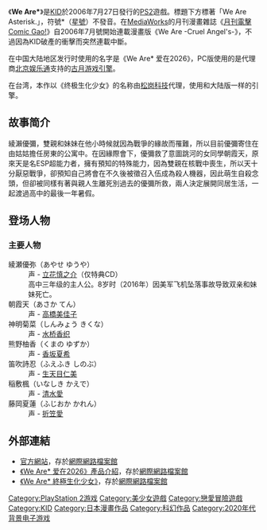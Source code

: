 {{Infobox animanga/Headerofja
|title= We Are*
|image= We Are*007.jpg
|size= 200px
|caption= 
|japanese= 
|english= 
|kana= 
|romaji= 
|genre= 
}}
{{Infobox animanga/name
|original= 
|official= 
|formal= {{flagicon|China}} We Are* 爱在2026<br />{{flagicon|Taiwan}} We Are* 終極生化少女
|common= 
}}
{{Infobox animanga/Game
|標題= 
|類型= [[戀愛冒險遊戲|戀愛冒險遊戲]]
|使用平台= [[PlayStation_2|PS2]]
|最低配備= 
|推薦配備= 
|遊戲引擎= 
|修正檔= 
|最新版本= 
|開發團隊= {{flagicon|JPN}}[[KID|KID]]<br/>{{flagicon|PRC}}[[北京娱乐通|北京娱乐通]]（PC移植）
|代理商= {{flagicon|PRC}}[[北京娱乐通|北京娱乐通]]（PC版）<br/>{{flagicon|ROC}}[[松崗科技|松崗科技]]（PC版）
|製作人= 
|監製= 
|腳本= 
|人物設定= 
|音樂= 
|媒體= 
|遊戲人數= 
|發售日= {{flagicon|JPN}}2006年7月27日（[[PS2|PS2]]）<br/>{{flagicon|ROC}}2009年6月13日（[[个人电脑|PC]]）<br/>{{flagicon|PRC}}2009年8月左右（PC）
|啟用時期= 
|售價= 7140日圓（通常版、含稅）<br />9240日圓（初回限定版、含稅）
|銷售數量= 
|對象年齡= [[CERO|CERO]]12
|周邊界面= 
|內容圖片= 
|名字變更= 不可
|結局數= 18
|記錄檔數= 64
|記錄檔容量= 
|快速記錄= 
|快速讀取= 
|繼續遊戲= 
|畫面尺寸= 
|全螢幕表示模式= 
|音樂形式= 
|角色配音= 仅女主角
|訊息回顧= 
|CG模式= 有
|音樂模式= 有
|回憶模式= 有
|訊息略過= 有
|自動模式= 有
|其他= 
}}
{{Infobox animanga/Manga
|標題= We Are -Cruel Angel's-
|作者= {{lang|ja|[[秋タカシ|秋タカシ]]}}
|作畫= [[宇佐美涉|宇佐美涉]]
|出版社= [[MediaWorks|MediaWorks]]
|其他出版社= 
|連載雜誌= [[月刊電擊Comic_Gao!|月刊電擊Comic Gao!]]
|label= 
|發售日= 
|開始= 2006年7月號
|結束= 連載中斷
|冊數= 
|話數= 
|其他= 
}}
{{Infobox animanga/Footerofja}}

《'''We Are*'''》是[[KID|KID]]於2006年7月27日發行的[[PlayStation_2|PS2]]遊戲。標題下方標著「We Are Asterisk.」，符號*（[[星號|星號]]）不發音。在[[MediaWorks|MediaWorks]]的月刊漫畫雜誌《[[月刊電擊Comic_Gao!|月刊電擊Comic Gao!]]》自2006年7月號開始連載漫畫版《We Are -Cruel Angel's-》，不過因為KID破產的衝擊而突然連載中斷。

在中国大陆地区发行时使用的名字是《We Are* 爱在2026》，PC版使用的是代理商[[北京娱乐通|北京娱乐通]]支持的[[古月游戏引擎|古月游戏引擎]]。

在台湾，本作以《终极生化少女》的名称由[[松岗科技|松岗科技]]代理，使用和大陆版一样的引擎。

== 故事简介 ==
綾瀨優彌，雙親和妹妹在他小時候就因為戰爭的緣故而罹難，所以目前優彌寄住在由姑姑擔任房東的公寓中。在因緣際會下，優彌救了意圖跳河的女同學朝霞天，原來天是名ESP超能力者，擁有預知的特殊能力，因為雙親在核戰中喪生，所以天十分厭惡戰爭，卻預知自己將會在不久後被徵召入伍成為殺人機器，因此萌生自殺念頭，但卻被同樣有著與親人生離死別過去的優彌所救，兩人決定展開同居生活，一起渡過高中的最後一年暑假。
　　
== 登场人物==

===主要人物===

; 綾瀬優弥（あやせ ゆうや）
: 声 - [[立花慎之介|立花慎之介]]（仅特典CD）
: 高中三年级的主人公。8岁时（2016年）因美军飞机坠落事故导致双亲和妹妹死亡。
; 朝霞天（あさか てん） 
: 声 - [[高橋美佳子|高橋美佳子]]
:
; 神明菊菜（しんみょう きくな） 
: 声 - [[水桥香织|水桥香织]]
:
; 熊野柚香（くまの ゆずか） 
: 声 - [[香坂夏希|香坂夏希]]
:
; 笛吹詩忍（ふえふき しのぶ） 
: 声 - [[生天目仁美|生天目仁美]]
:
; 稲敷楓（いなしき かえで） 
: 声 - [[清水愛|清水愛]]
:
; 藤岡夏蓮（ふじおか かれん） 
: 声 - [[折笠愛|折笠愛]]
:

== 外部連結 ==
*[https://web.archive.org/web/20090331220011/http://www.kid-game.jp/weare/ 官方網站]，存於[[網際網路檔案館|網際網路檔案館]]{{ja icon}} 
*[https://web.archive.org/web/20091102113124/http://www.gamebridge.com.cn/Shopping/ShowProduct.aspx?ID=250 《We Are* 爱在2026》產品介紹]，存於[[網際網路檔案館|網際網路檔案館]]{{zh-cn icon}} 
*[https://web.archive.org/web/20100328134330/http://games.unalis.com.tw/weare 《We Are* 終極生化少女》]，存於[[網際網路檔案館|網際網路檔案館]]{{zh-tw icon}} 

[[Category:PlayStation_2游戏|Category:PlayStation 2游戏]]
[[Category:美少女遊戲|Category:美少女遊戲]]
[[Category:戀愛冒險遊戲|Category:戀愛冒險遊戲]]
[[Category:KID|Category:KID]]
[[Category:日本漫畫作品|Category:日本漫畫作品]]
[[Category:科幻作品|Category:科幻作品]]
[[Category:2020年代背景电子游戏|Category:2020年代背景电子游戏]]